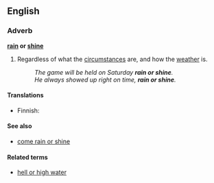 ==English==

===Adverb===
'''[[rain]] or [[shine]]'''
#{{idiom}} Regardless of what the [[circumstance]]s are, and how the [[weather]] is.
#: ''The game will be held on Saturday '''rain or shine'''.''
#: ''He always showed up right on time, '''rain or shine'''.''

====Translations====
{{trans-top}}
* Finnish: {{t+|fi|satoi tai paistoi}}
{{trans-mid}}
{{trans-bottom}}

====See also====
*[[come rain or shine]]

====Related terms====
*[[hell or high water]]